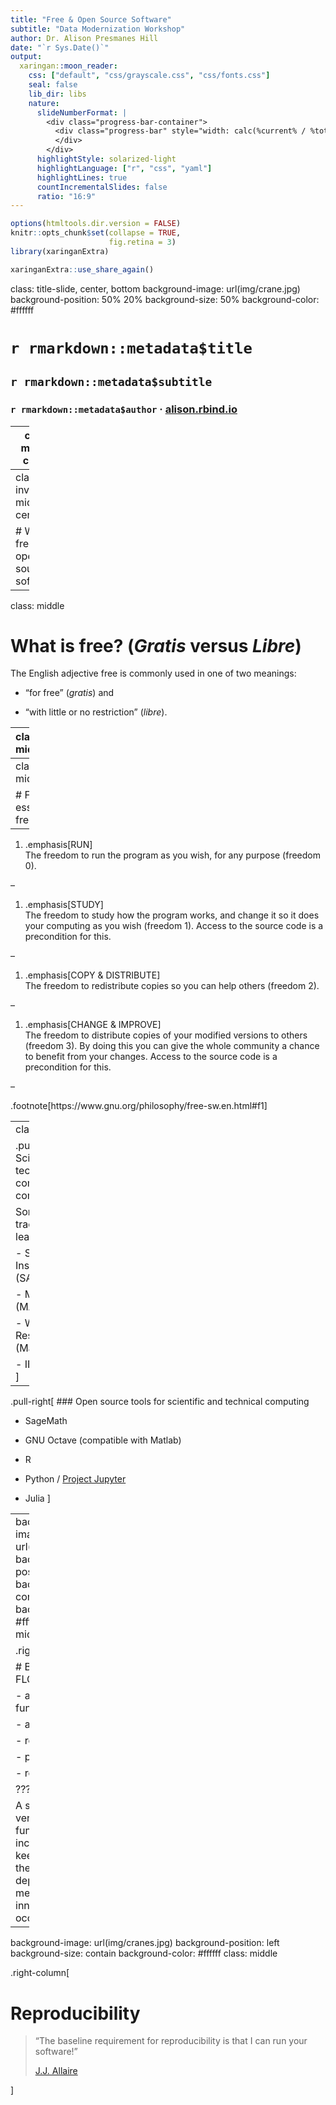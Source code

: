 ```yaml
---
title: "Free & Open Source Software"
subtitle: "Data Modernization Workshop"
author: Dr. Alison Presmanes Hill
date: "`r Sys.Date()`"
output:
  xaringan::moon_reader:
    css: ["default", "css/grayscale.css", "css/fonts.css"]
    seal: false 
    lib_dir: libs
    nature:
      slideNumberFormat: |
        <div class="progress-bar-container">
          <div class="progress-bar" style="width: calc(%current% / %total% * 100%);">
          </div>
        </div>
      highlightStyle: solarized-light
      highlightLanguage: ["r", "css", "yaml"]
      highlightLines: true
      countIncrementalSlides: false
      ratio: "16:9"
---
```


```r
options(htmltools.dir.version = FALSE)
knitr::opts_chunk$set(collapse = TRUE,
                      fig.retina = 3)
library(xaringanExtra)
```

```r
xaringanExtra::use_share_again()
```

class: title-slide, center, bottom
background-image: url(img/crane.jpg)
background-position: 50% 20%
background-size: 50%
background-color: #ffffff

# `r rmarkdown::metadata$title`

## `r rmarkdown::metadata$subtitle`

### `r rmarkdown::metadata$author` · [alison.rbind.io](https://alison.rbind.io/)


---
class: middle, center

# Disclosure

I am a employee of RStudio, PBC. I  will be speaking from that perspective.  I will not comment on relative advantages or disadvantages of our products vs. competitors.

---
class: inverse, middle, center

# What is free and open source software?

---
class: middle

# What is free? (*Gratis* versus *Libre*)

The English adjective free is commonly used in one of two meanings: 

+ "for free" (*gratis*) and 

+ "with little or no restriction" (*libre*). 

---
class: middle

# "Think free as in free speech, not free beer."

.pull-left[
# .center[`r emo::ji("heavy_check_mark")` `r fontawesome::fa("microphone-alt")`]
]

.pull-right[

# .center[`r emo::ji("heavy_multiplication_x")`  `r fontawesome::fa("beer")`]
]

???

Richard Stallman summarized the nature of *libre* in a slogan: 

Both meanings of free are relevant here!



---
class: middle

# Four essential freedoms


--

1. .emphasis[RUN]<br>The freedom to run the program as you wish, for any purpose (freedom 0).

--

1. .emphasis[STUDY]<br>The freedom to study how the program works, and change it so it does your computing as you wish (freedom 1). Access to the source code is a precondition for this.

--

1. .emphasis[COPY & DISTRIBUTE]<br>The freedom to redistribute copies so you can help others (freedom 2).

--

1. .emphasis[CHANGE & IMPROVE]<br>The freedom to distribute copies of your modified versions to others (freedom 3). By doing this you can give the whole community a chance to benefit from your changes. Access to the source code is a precondition for this.

--

.footnote[https://www.gnu.org/philosophy/free-sw.en.html#f1]

---
class: middle

.pull-left[
### Scientific & technical computing companies

Some traditional leaders:

- SAS Institute (SAS/JMP)

- MathWorks (MATLAB)

- Wolfram Research (Mathematica)

- IBM (SPSS)
]

--

.pull-right[
### Open source tools for scientific and technical computing 

- SageMath

- GNU Octave (compatible with Matlab)

- R 

- Python / [Project Jupyter](https://jupyter.org/)

- Julia
]



---
background-image: url(img/cranes.jpg)
background-position: left
background-size: contain
background-color: #ffffff
class: middle

.right-column[

# Benefits of FLOSS

- actual functionality

- accessibility

- resiliency

- participatory

- reproducibility
]

???

A single software vendor is fundamentally incapable of keeping up with the breadth and depth of methodological innovation that occurs in science.

---
background-image: url(img/cranes.jpg)
background-position: left
background-size: contain
background-color: #ffffff
class: middle

.right-column[

# Reproducibility

> "The baseline requirement for reproducibility is that I can run your software!"
>
> [J.J. Allaire](https://youtu.be/DskltmWKOVY)


]


